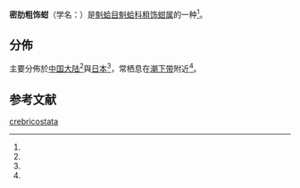 {{Speciesbox 
| genus = Anadara
| species = crebricostata
| authority = (Reeve, 1844)
}}

'''密肋粗饰蚶'''（学名：{{lang|la|''Anadara crebricostata''}}）是[[魁蛤目|魁蛤目]][[魁蛤科|魁蛤科]][[粗饰蚶属|粗饰蚶属]]的一种<ref name="WoRMS_504347" />。

==分佈==
主要分佈於[[中国大陆|中国大陆]]<ref name="shell_3597"/>與[[日本|日本]]<ref name="WoRMS_504347" />，常栖息在[[潮下带|潮下带]]附近<ref name="shell_3597"/>。

==参考文献==
{{reflist |refs=
<ref name="shell_3597">{{cite web
 |url=http://shell.sinica.edu.tw/chinese/shellbase_detail.php?science_no=3597
 |title=国际贝库：密肋粗饰蚶
 |publisher=台湾贝类资料库
 |accessdate=2009-08-11
 |archive-date=2016-03-04
 |archive-url=https://web.archive.org/web/20160304105422/http://shell.sinica.edu.tw/chinese/shellbase_detail.php?science_no=3597
 |dead-url=no
 }}</ref>
<ref name="WoRMS_504347">{{cite WoRMS
 |id=504347 |authorlink=WoRMS
 |last1=Tran |first1=Bastien
 |last-editor1=Huber |first-editor1=Markus
 |title=''Anadara crebricostata'' (Reeve, 1844)
 |date=2010-09-15 |accessdate=2017-03-19 }}</ref>
}}
{{Taxonbar|from=Q13368032}}

[[Category:粗饰蚶属|crebricostata]]